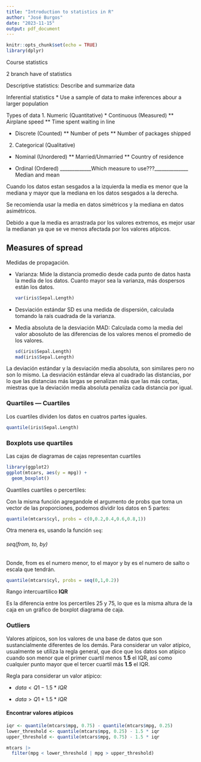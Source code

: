 ```yaml
---
title: "Introduction to statistics in R"
author: "José Burgos"
date: "2023-11-15"
output: pdf_document
---
```


```r
knitr::opts_chunk$set(echo = TRUE)
library(dplyr)
```

Course statistics

2 branch have of statistics

Descriptive statistics: Describe and summarize data

Inferential statistics \* Use a sample of data to make inferences abour a larger population

Types of data 1. Numeric (Quantitative) \* Continuous (Measured) \*\* Airplane speed \*\* Time spent waiting in line

-   Discrete (Counted) \*\* Number of pets \*\* Number of packages shipped

2.  Categorical (Qualitative)

-   Nominal (Unordered) \*\* Married/Unmarried \*\* Country of residence

-   Ordinal (Ordered) \_\_\_\_\_\_\_\_\_\_\_\_\_Which measure to use???\_\_\_\_\_\_\_\_\_\_\_\_\_\_ Median and mean

Cuando los datos estan sesgados a la izquierda la media es menor que la mediana y mayor que la mediana en los datos sesgados a la derecha.

Se recomienda usar la media en datos simétricos y la mediana en datos asimétricos.

Debido a que la media es arrastrada por los valores extremos, es mejor usar la medianan ya que se ve menos afectada por los valores atípicos.

## Measures of spread

Medidas de propagación.

-   Varianza: Mide la distancia promedio desde cada punto de datos hasta la media de los datos. Cuanto mayor sea la varianza, más dospersos están los datos.

    ```r
    var(iris$Sepal.Length)
    ```

-   Desviación estándar SD es una medida de dispersión, calculada tomando la raís cuadrada de la varianza.

-   Media absoluta de la desviación MAD: Calculada como la media del valor abosoluto de las diferencias de los valores menos el promedio de los valores.

    ```r
    sd(iris$Sepal.Length)
    mad(iris$Sepal.Length)
    ```

La deviación estándar y la desviación media absoluta, son similares pero no son lo mismo. La desviación estándar eleva al cuadrado las distancias, por lo que las distancias más largas se penalizan más que las más cortas, miestras que la deviación media absoluta penaliza cada distancia por igual.

### Quartiles --- Cuartiles

Los cuartiles dividen los datos en cuatros partes iguales.

```r
quantile(iris$Sepal.Length)
```

### Boxplots use quartiles

Las cajas de diagramas de cajas representan cuartiles

```r
library(ggplot2)
ggplot(mtcars, aes(y = mpg)) +
  geom_boxplot()
```

Quantiles cuartiles o percertiles:

Con la misma función agregandole el argumento de probs que toma un vector de las proporciones, podemos dividir los datos en 5 partes:

```r
quantile(mtcars$cyl, probs = c(0,0.2,0.4,0.6,0.8,1))
```

Otra menera es, usando la función `seq`:

###### seq(from, to, by)

Donde, from es el numero menor, to el mayor y by es el numero de salto o escala que tendrán.

```r
quantile(mtcars$cyl, probs = seq(0,1,0.2))

```

Rango intercuartilico **IQR**

Es la diferencia entre los percertiles 25 y 75, lo que es la misma altura de la caja en un gráfico de boxplot diagrama de caja.

### Outliers

Valores atípicos, son los valores de una base de datos que son sustancialmente diferentes de los demás. Para considerar un valor atípico, usualmente se utiliza la regla general, que dice que los datos son atípico cuando son menor que el primer cuartil menos **1.5** el IQR, así como cualquier punto mayor que el tercer cuartil más **1.5** el IQR.

Regla para considerar un valor atípico:

-   $data < Q1 - 1.5\ * \ IQR$

-   $data > Q1 + 1.5\ * \ IQR$

#### Encontrar valores atípicos

```r
iqr <- quantile(mtcars$mpg, 0.75) - quantile(mtcars$mpg, 0.25)
lower_threshold <- quantile(mtcars$mpg, 0.25) - 1.5 * iqr
upper_threshold <- quantile(mtcars$mpg, 0.75) - 1.5 * iqr

mtcars |> 
  filter(mpg < lower_threshold | mpg > upper_threshold)


```

